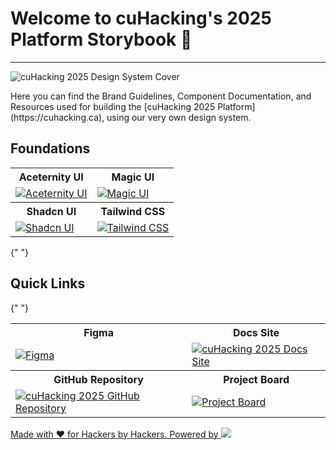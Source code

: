 

<Meta title="👋 Welcome" />

<div className="space-y-8 p-8">
  <h1 className="text-3xl font-bold text-center">Welcome to cuHacking's 2025 Platform Storybook 👋</h1>
  <hr/>

<Image
  src={cuhacking_2025_design_system_cover}
  alt="cuHacking 2025 Design System Cover"
  className="w-full h-auto mb-4"
/>

<p> Here you can find the <span className="text-orange-500 font-bold">Brand Guidelines</span>, <span className="text-yellow-500 font-bold">Component Documentation</span>, and <span className="text-blue-400 font-bold">Resources</span> used for building the <span className="font-bold">[cuHacking 2025 Platform](https://cuhacking.ca)</span>, using our very own design system. </p>

<h2 className="text-2xl font-bold">Foundations</h2>

<table className="table-auto mx-auto">
  <tr>
    <th className="text-center font-semibold">Aceternity UI</th>
    <th className="text-center font-semibold">Magic UI</th>
  </tr>
  <tr>
    <td className="text-center p-4">
      <a
        href="https://ui.aceternity.com"
        target="_blank"
        rel="noopener noreferrer"
      >
        <Image
          src={aceternity_ui_website}
          alt="Aceternity UI"
          className="w-full h-auto"
        />
      </a>
    </td>
    <td className="text-center p-4">
      <a
        href="https://magicui.design/"
        target="_blank"
        rel="noopener noreferrer"
      >
        <Image
          src={magic_ui_website}
          alt="Magic UI"
          className="w-full h-auto"
        />
      </a>
    </td>
  </tr>
  <tr>
    <th className="text-center font-semibold">Shadcn UI</th>
    <th className="text-center font-semibold">Tailwind CSS</th>
  </tr>
  <tr>
    <td className="text-center p-4">
      <a href="https://ui.shadcn.com" target="_blank" rel="noopener noreferrer">
        <Image
          src={shadcn_ui_website}
          alt="Shadcn UI"
          className="w-full h-auto"
        />
      </a>
    </td>
    <td className="text-center p-4">
      <a
        href="https://tailwindcss.com"
        target="_blank"
        rel="noopener noreferrer"
      >
        <Image
          src={tailwindcss_website}
          alt="Tailwind CSS"
          className="w-full h-auto"
        />
      </a>
    </td>
  </tr>
</table>

{" "}

<h2 className="text-2xl font-bold">Quick Links</h2>

{" "}

<table className="table-auto mx-auto">
  <tr>
    <th className="text-center font-semibold">Figma</th>
    <th className="text-center font-semibold">Docs Site</th>
  </tr>
  <tr>
    <td className="text-center p-4">
      <a
        href="https://figma.com/design/wc1JOWR48tBNkjcjwY3AzB/%E2%8C%A8%EF%B8%8F-cuHacking-Design-System?node-id=0-1&t=YTR1ET4Qw1wG1cjz-1"
        target="_blank"
        rel="noopener noreferrer"
      >
        <Image
          src={cuhacking_2025_figma_design_system_and_assets}
          alt="Figma"
          className="w-full h-auto"
        />
      </a>
    </td>
    <td className="text-center p-4">
      <a
        href="https://docs.cuhacking.ca"
        target="_blank"
        rel="noopener noreferrer"
      >
        <Image
          src={cuhacking_2025_docs_site}
          alt="cuHacking 2025 Docs Site"
          className="w-full h-auto"
        />
      </a>
    </td>
  </tr>
  <tr>
    <th className="text-center font-semibold">GitHub Repository</th>
    <th className="text-center font-semibold">Project Board</th>
  </tr>
  <tr>
    <td className="text-center p-4">
      <a
        href="https://github.com/cuhacking/2025"
        target="_blank"
        rel="noopener noreferrer"
      >
        <Image
          src={cuhacking_2025_github_repo_readme}
          alt="cuHacking 2025 GitHub Repository"
          className="w-full h-auto"
        />
      </a>
    </td>
    <td className="text-center p-4">
      <a
        href="https://github.com/orgs/cuhacking/projects/4"
        target="_blank"
        rel="noopener noreferrer"
      >
        <Image
          src={cuhacking_2025_project_board}
          alt="Project Board"
          className="w-full h-auto"
        />
      </a>
    </td>
  </tr>
</table>
<div className="flex items-center flex-col lg:flex-row justify-between gap-x-3">
  <a href="https://github.com/cuhacking/2025/graphs/contributors" rel="noopener noreferrer" className="hover:scale-110 duration-300 transition">
    Made with ❤️ for Hackers by Hackers.
  </a>
  <a href="https://netlify.com" target="_blank" rel="noopener noreferrer" className="flex hover:scale-110 duration-300 transition items-center gap-x-3">
    Powered by
    <img className="w-24" src={netlify_logo.src} />
  </a>
</div>

</div>
